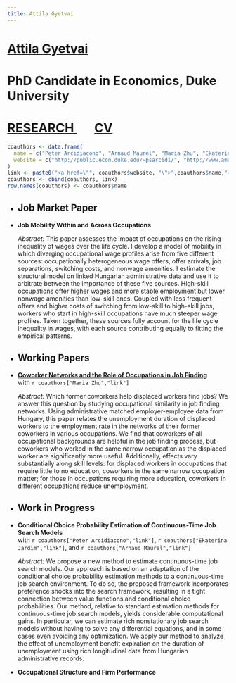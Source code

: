 ```yaml
---
title: Attila Gyetvai
---
```

<h1 class=name>   <a href="/" class=name> Attila Gyetvai </a> </h1>
<h1 class=affil>  PhD Candidate in Economics, Duke University </h1>
<h1 class=navbar> <a href="research" class=name> RESEARCH </a> &nbsp; &nbsp; &nbsp; <a href="CV_AttilaGyetvai.pdf" class=name> CV </a> </h1>

```r
coauthors <- data.frame(
  name = c("Peter Arcidiacono", "Arnaud Maurel", "Maria Zhu", "Ekaterina Jardim"),
  website = c("http://public.econ.duke.edu/~psarcidi/", "http://www.amaurel.net", "http://www.mariazhu.com", "https://ekaterinajardim.com")
)
link <- paste0("<a href=\"", coauthors$website, "\">",coauthors$name,"</a>")
coauthors <- cbind(coauthors, link)
row.names(coauthors) <- coauthors$name
```


<ul>
  <li><h2>Job Market Paper</h2></li>
  <li> 
  <p class=papertitle> <b>Job Mobility Within and Across Occupations</b> </p>
  <p class=paperdet> <i> Abstract: </i> 
  This paper assesses the impact of occupations on the rising inequality of wages over the life cycle.
  I develop a model of mobility in which diverging occupational wage profiles arise from five different sources: occupationally heterogeneous wage offers, offer arrivals, job separations, switching costs, and nonwage amenities.
  I estimate the structural model on linked Hungarian administrative data and use it to arbitrate between the importance of these five sources.
  High-skill occupations offer higher wages and more stable employment but lower nonwage amenities than low-skill ones.
  Coupled with less frequent offers and higher costs of switching from low-skill to high-skill jobs, workers who start in high-skill occupations have much steeper wage profiles.
  Taken together, these sources fully account for the life cycle inequality in wages, with each source contributing equally to fitting the empirical patterns.
  </p> </li>
</ul>


<ul>
  <li><h2>Working Papers</h2></li>
  
  <li> 
  <p class=papertitle> <a href="research/Gyetvai_Zhu_WorkerNetworks.pdf"><b><u>Coworker Networks and the Role of Occupations in Job Finding</u></b></a> </br>
  with `r coauthors["Maria Zhu","link"]`</p>
  <p class=paperdet> <i> Abstract: </i> 
  Which former coworkers help displaced workers find jobs? 
  We answer this question by studying occupational similarity in job finding networks. 
  Using administrative matched employer-employee data from Hungary, this paper relates the unemployment duration of displaced workers to the employment rate in the networks of their former coworkers in various occupations. 
  We find that coworkers of all occupational backgrounds are helpful in the job finding process, but coworkers who worked in the same narrow occupation as the displaced worker are significantly more useful. 
  Additionally, effects vary substantially along skill levels: for displaced workers in occupations that require little to no education, coworkers in the same narrow occupation matter; for those in occupations requiring more education, coworkers in different occupations reduce unemployment.
  </p> </li>
</ul>


<ul>
  <li><h2>Work in Progress</h2></li>
  <li> 
  <p class=papertitle> <b>Conditional Choice Probability Estimation of Continuous-Time Job Search Models</b> </br>
  with `r coauthors["Peter Arcidiacono","link"]`, `r coauthors["Ekaterina Jardim","link"]`, and `r coauthors["Arnaud Maurel","link"]` </p>
  <p class=paperdet> <i> Abstract: </i> 
  We propose a new method to estimate continuous-time job search models. 
Our approach is based on an adaptation of the conditional choice probability estimation methods to a continuous-time job search environment. To do so, the proposed framework incorporates preference shocks into the search framework, resulting in a tight connection between value functions and conditional choice probabilities. 
Our method, relative to standard estimation methods for continuous-time job search models, yields considerable computational gains. 
In particular, we can estimate rich nonstationary job search models without having to solve any differential equations, and in some cases even avoiding any optimization. 
We apply our method to analyze the effect of unemployment benefit expiration on the duration of unemployment using rich longitudinal data from Hungarian administrative records.
  </p> </li>
  
  <li> 
  <p class=papertitle> <b>Occupational Structure and Firm Performance</b></p>
  </li>
</ul>

<ul>
</ul>

